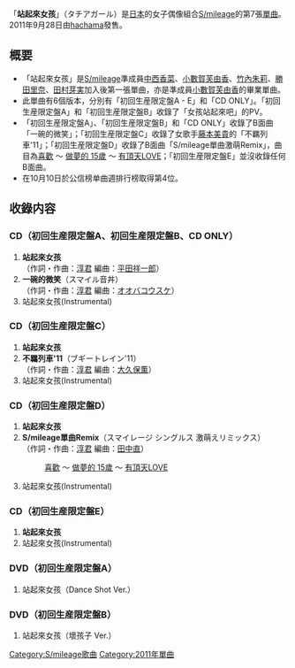 {{unreferenced|time=2011-07-31T09:53:59+00:00}}
{{Infobox Single
| Name           = 站起來女孩
| Cover          = Smileage - Tachiagaaru.jpg
| Artist         = [[S/mileage|S/mileage]]
| Album          = [[S/mileage_精選輯完全版①|S/mileage 精選輯完全版①]]
| A-side         = 站起來女孩
| B-side         = 一碗的微笑<br/>不羈列車'11<br/>S/mileage單曲激萌Remix
| Released       = 2011年9月28日
| Format         = [[单曲|单曲]]
| Recorded       = 2011年<br/>{{JPN}}
| Genre          = [[J-POP|J-POP]]
| Lenght         =
| Label          = [[hachama|hachama]]
| Writer         = [[淳君|淳君]]
| Producer       = [[淳君|淳君]]
| Certification  = 
| Chart position = * 週間最高排名第4位<small>（[[Oricon公信榜|Oricon]]）</small> 
| Last single    = [[有頂天LOVE|有頂天LOVE]]<br/>（2011年）
| This single    = '''站起來女孩'''<br/>（2011年）
| Next single    = [[不醜陋的哲學|不醜陋的哲學]]<br/>（2011年）
| Misc           =
}}

「'''站起來女孩'''」（タチアガール）是[[日本|日本]]的女子偶像組合[[S/mileage|S/mileage]]的第7張[[單曲|單曲]]。2011年9月28日由[[hachama|hachama]]發售。

== 概要 ==
* 「站起來女孩」是[[S/mileage|S/mileage]]準成員[[中西香菜|中西香菜]]、[[小數賀芙由香|小數賀芙由香]]、[[竹內朱莉|竹內朱莉]]、[[勝田里奈|勝田里奈]]、[[田村芽実|田村芽実]]加入後第一張單曲，亦是準成員[[小數賀芙由香|小數賀芙由香]]的畢業單曲。
* 此單曲有6個版本，分別有「初回生産限定盤A - E」和「CD ONLY」。「初回生産限定盤A」和「初回生産限定盤B」收錄了「女孩站起來吧」的PV。
* 「初回生産限定盤A」、「初回生産限定盤B」和「CD ONLY」收錄了B面曲「一碗的微笑」；「初回生産限定盤C」收錄了女歌手[[藤本美貴|藤本美貴]]的「不羈列車'11」；「初回生産限定盤D」收錄了B面曲「S/mileage單曲激萌Remix」，曲目為[[喜歡_(S/mileage單曲)|喜歡]] ～ [[做夢的_15歲|做夢的 15歲]] ～ [[有頂天LOVE|有頂天LOVE]]；「初回生産限定盤E」並沒收錄任何B面曲。
* 在10月10日於公信榜单曲週排行榜取得第4位。

== 收錄内容 ==
===CD（初回生産限定盤A、初回生産限定盤B、CD ONLY）===
# '''站起來女孩'''<br/>（作詞・作曲：[[淳君|淳君]] 編曲：[[平田祥一郎|平田祥一郎]]）
# '''一碗的微笑'''（スマイル音丼）<br/>（作詞・作曲：[[淳君|淳君]]  編曲：[[オオバコウスケ|オオバコウスケ]]）
# 站起來女孩(Instrumental)

===CD（初回生産限定盤C）===
# '''站起來女孩'''
# '''不羈列車'11'''（ブギートレイン'11）<br/>（作詞・作曲：[[淳君|淳君]]  編曲：[[大久保薫|大久保薫]]）
# 站起來女孩(Instrumental)

===CD（初回生産限定盤D）===
# '''站起來女孩'''
# '''S/mileage單曲Remix'''（スマイレージ シングルス 激萌えリミックス）<br/>（作詞・作曲：[[淳君|淳君]]  編曲：[[田中直|田中直]]）
#:[[喜歡_(S/mileage單曲)|喜歡]] ～ [[做夢的_15歲|做夢的 15歲]] ～ [[有頂天LOVE|有頂天LOVE]]
# 站起來女孩(Instrumental)

===CD（初回生産限定盤E）===
# '''站起來女孩'''
# 站起來女孩(Instrumental)


===DVD（初回生産限定盤A）===
# 站起來女孩（Dance Shot Ver.）

===DVD（初回生産限定盤B）===
# 站起來女孩（壞孩子 Ver.）


{{S/mileage}}

{{DEFAULTSORT:Tachiagaaru}}
[[Category:S/mileage歌曲|Category:S/mileage歌曲]]
[[Category:2011年單曲|Category:2011年單曲]]